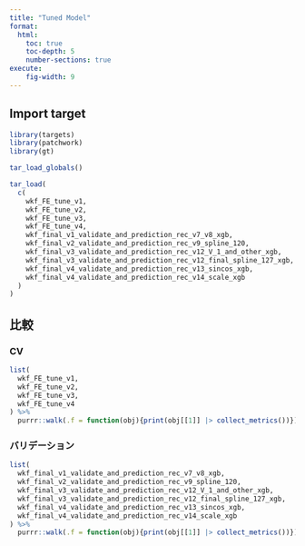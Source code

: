 ```yaml
---
title: "Tuned Model"
format: 
  html:
    toc: true
    toc-depth: 5
    number-sections: true
execute: 
    fig-width: 9
---
```


## Import target

```r
library(targets)
library(patchwork)
library(gt)

tar_load_globals()

tar_load(
  c(
    wkf_FE_tune_v1,
    wkf_FE_tune_v2,
    wkf_FE_tune_v3,
    wkf_FE_tune_v4,
    wkf_final_v1_validate_and_prediction_rec_v7_v8_xgb,
    wkf_final_v2_validate_and_prediction_rec_v9_spline_120,
    wkf_final_v3_validate_and_prediction_rec_v12_V_1_and_other_xgb,
    wkf_final_v3_validate_and_prediction_rec_v12_final_spline_127_xgb,
    wkf_final_v4_validate_and_prediction_rec_v13_sincos_xgb,
    wkf_final_v4_validate_and_prediction_rec_v14_scale_xgb
  )
)
```

## 比較

### CV

```r
list(
  wkf_FE_tune_v1,
  wkf_FE_tune_v2,
  wkf_FE_tune_v3,
  wkf_FE_tune_v4
) %>% 
  purrr::walk(.f = function(obj){print(obj[[1]] |> collect_metrics())})
```

### バリデーション

```r
list(
  wkf_final_v1_validate_and_prediction_rec_v7_v8_xgb,
  wkf_final_v2_validate_and_prediction_rec_v9_spline_120,
  wkf_final_v3_validate_and_prediction_rec_v12_V_1_and_other_xgb,
  wkf_final_v3_validate_and_prediction_rec_v12_final_spline_127_xgb,
  wkf_final_v4_validate_and_prediction_rec_v13_sincos_xgb,
  wkf_final_v4_validate_and_prediction_rec_v14_scale_xgb
) %>% 
  purrr::walk(.f = function(obj){print(obj[[1]] |> collect_metrics())})
```

